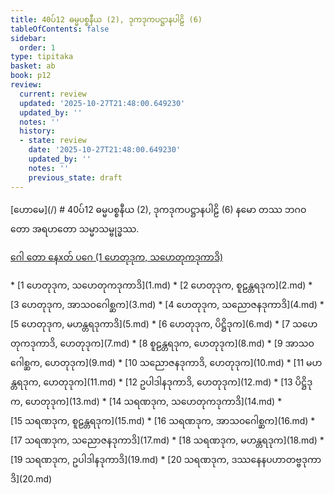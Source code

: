 ```yaml
---
title: 40ပ်12 ဓမ္မပစ္စနီယ (2), ဒုကဒုကပဋ္ဌာနပါဠိ (6)
tableOfContents: false
sidebar:
  order: 1
type: tipitaka
basket: ab
book: p12
review:
  current: review
  updated: '2025-10-27T21:48:00.649230'
  updated_by: ''
  notes: ''
  history:
  - state: review
    date: '2025-10-27T21:48:00.649230'
    updated_by: ''
    notes: ''
    previous_state: draft
---
```



<ReviewStatus review={frontmatter.review} showDetails={true} />

<HypothesisAnnotation frontmatter={frontmatter} />

<Paragraph type="center" book="p12">
[ဟောမေ](/)
</Paragraph>

<Paragraph type="center" book="p12">
# 40ပ်12 ဓမ္မပစ္စနီယ (2), ဒုကဒုကပဋ္ဌာနပါဠိ (6)
</Paragraph>

<Paragraph number="1" book="p12">
နမော တဿ ဘဂဝတော အရဟတော သမ္မာသမ္ဗုဒ္ဓဿ.

[ဂေါ တော နေxတ် ပဂေ (1 ဟေတုဒုက, သဟေတုကဒုကာဒိ)](1.md)



</Paragraph>

<TableOfContents book="p12" section="40">
* [1 ဟေတုဒုက, သဟေတုကဒုကာဒိ](1.md)
* [2 ဟေတုဒုက, စူဠန္တရဒုက](2.md)
* [3 ဟေတုဒုက, အာသဝဂေါစ္ဆက](3.md)
* [4 ဟေတုဒုက, သညောဇနဒုကာဒိ](4.md)
* [5 ဟေတုဒုက, မဟန္တရဒုကာဒိ](5.md)
* [6 ဟေတုဒုက, ပိဋ္ဌိဒုက](6.md)
* [7 သဟေတုကဒုကာဒိ, ဟေတုဒုက](7.md)
* [8 စူဠန္တရဒုက, ဟေတုဒုက](8.md)
* [9 အာသဝဂေါစ္ဆက, ဟေတုဒုက](9.md)
* [10 သညောဇနဒုကာဒိ, ဟေတုဒုက](10.md)
* [11 မဟန္တရဒုက, ဟေတုဒုက](11.md)
* [12 ဥပါဒါနဒုကာဒိ, ဟေတုဒုက](12.md)
* [13 ပိဋ္ဌိဒုက, ဟေတုဒုက](13.md)
* [14 သရဏဒုက, သဟေတုကဒုကာဒိ](14.md)
* [15 သရဏဒုက, စူဠန္တရဒုက](15.md)
* [16 သရဏဒုက, အာသဝဂေါစ္ဆက](16.md)
* [17 သရဏဒုက, သညောဇနဒုကာဒိ](17.md)
* [18 သရဏဒုက, မဟန္တရဒုက](18.md)
* [19 သရဏဒုက, ဥပါဒါနဒုကာဒိ](19.md)
* [20 သရဏဒုက, ဒဿနေနပဟာတဗ္ဗဒုကာဒိ](20.md)
</TableOfContents>